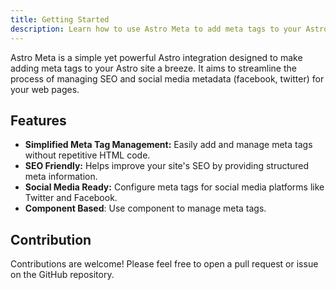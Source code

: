 ```yaml
---
title: Getting Started
description: Learn how to use Astro Meta to add meta tags to your Astro site.
---
```



Astro Meta is a simple yet powerful Astro integration designed to make adding meta tags to your Astro site a breeze. It aims to streamline the process of managing SEO and social media metadata (facebook, twitter) for your web pages.

## Features

- **Simplified Meta Tag Management:** Easily add and manage meta tags without repetitive HTML code.
- **SEO Friendly:** Helps improve your site's SEO by providing structured meta information.
- **Social Media Ready:** Configure meta tags for social media platforms like Twitter and Facebook.
- **Component Based**: Use component to manage meta tags.

## Contribution

Contributions are welcome! Please feel free to open a pull request or issue on the GitHub repository.
